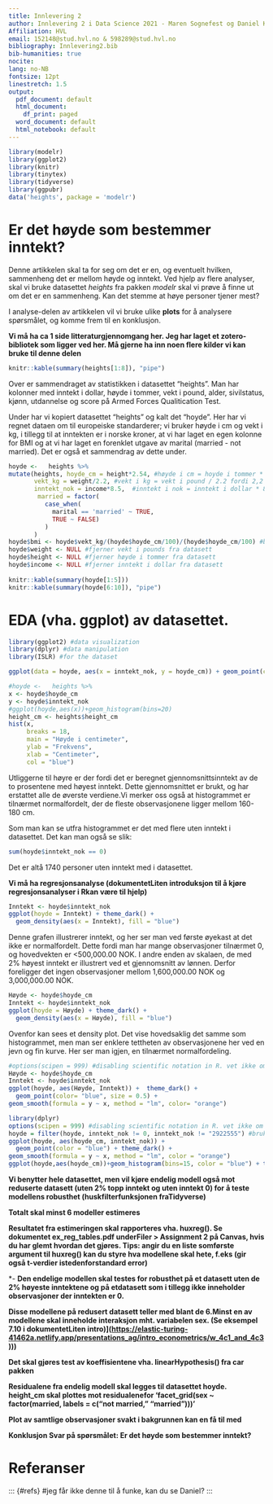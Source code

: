 ```yaml
---
title: Innlevering 2
author: Innlevering 2 i Data Science 2021 - Maren Sognefest og Daniel Karstad
Affiliation: HVL
email: 152148@stud.hvl.no & 598289@stud.hvl.no
bibliography: Innlevering2.bib
bib-humanities: true
nocite: 
lang: no-NB
fontsize: 12pt
linestretch: 1.5
output:
  pdf_document: default
  html_document:
    df_print: paged
  word_document: default
  html_notebook: default
---
```


```r
library(modelr) 
library(ggplot2) 
library(knitr) 
library(tinytex) 
library(tidyverse) 
library(ggpubr)
data('heights', package = 'modelr')
```

# Er det høyde som bestemmer inntekt?

Denne artikkelen skal ta for seg om det er en, og eventuelt hvilken, sammenheng det er mellom høyde og inntekt. Ved hjelp av flere analyser, skal vi bruke datasettet *heights* fra pakken *modelr* skal vi prøve å finne ut om det er en sammenheng. Kan det stemme at høye personer tjener mest?

I analyse-delen av artikkelen vil vi bruke ulike **plots** for å analysere spørsmålet, og komme frem til en konklusjon.

**Vi må ha ca 1 side litteraturgjennomgang her. Jeg har laget et zotero-bibliotek som ligger ved her. Må gjerne ha inn noen flere kilder vi kan bruke til denne delen**

```r
knitr::kable(summary(heights[1:8]), "pipe")
```

Over er sammendraget av statistikken i datasettet "heights". Man har kolonner med inntekt i dollar, høyde i tommer, vekt i pound, alder, sivilstatus, kjønn, utdannelse og score på Armed Forces Qualitication Test.

Under har vi kopiert datasettet "heights" og kalt det "hoyde". Her har vi regnet dataen om til europeiske standarderer; vi bruker høyde i cm og vekt i kg, i tillegg til at inntekten er i norske kroner, at vi har laget en egen kolonne for BMI og at vi har laget en forenklet utgave av marital (married - not married). Det er også et sammendrag av dette under.

```r
hoyde <-   heights %>%
mutate(heights, hoyde_cm = height*2.54, #høyde i cm = hoyde i tommer * 2,54 fordi 1 tommer = 2,54 cm
       vekt_kg = weight/2.2, #vekt i kg = vekt i pound / 2.2 fordi 2,2 kg = 1 pound
       inntekt_nok = income*8.5,  #inntekt i nok = inntekt i dollar * 8,5 fordi 1 dollar = 8,5 kr
        married = factor(
          case_when(
            marital == 'married' ~ TRUE,
            TRUE ~ FALSE)
          )
       )
hoyde$bmi <- hoyde$vekt_kg/(hoyde$hoyde_cm/100)/(hoyde$hoyde_cm/100) #bmi = vekt i kg / (hoyde i m)^2
hoyde$weight <- NULL #fjerner vekt i pounds fra datasett
hoyde$height <- NULL #fjerner høyde i tommer fra datasett
hoyde$income <- NULL #fjerner inntekt i dollar fra datasett
  
knitr::kable(summary(hoyde[1:5]))
knitr::kable(summary(hoyde[6:10]), "pipe")

```

# EDA (vha. ggplot) av datasettet.

```r
library(ggplot2) #data visualization
library(dplyr) #data manipulation
library(ISLR) #for the dataset

ggplot(data = hoyde, aes(x = inntekt_nok, y = hoyde_cm)) + geom_point(color = "blue") + theme_dark() 

```

```r
#hoyde <-   heights %>%
x <- hoyde$hoyde_cm
y <- hoyde$inntekt_nok
#ggplot(hoyde,aes(x))+geom_histogram(bins=20)
height_cm <- heights$height_cm
hist(x, 
     breaks = 18,
     main = "Høyde i centimeter",
     ylab = "Frekvens",
     xlab = "Centimeter",
     col = "blue")
```

Utliggerne til høyre er der fordi det er beregnet gjennomsnittsinntekt av de to prosentene med høyest inntekt. Dette gjennomsnittet er brukt, og har erstattet alle de øverste verdiene.Vi merker oss også at histogrammet er tilnærmet normalfordelt, der de fleste observasjonene ligger mellom 160-180 cm. 

Som man kan se utfra histogrammet er det med flere uten inntekt i datasettet. Det kan man også se slik:

```r
sum(hoyde$inntekt_nok == 0)
```

Det er altå 1740 personer uten inntekt med i datasettet.

**Vi må ha regresjonsanalyse (dokumentetLiten introduksjon til å kjøre regresjonsanalyser i Rkan være til hjelp)**

```r
Inntekt <- hoyde$inntekt_nok
ggplot(hoyde = Inntekt) + theme_dark() +
  geom_density(aes(x = Inntekt), fill = "blue")
```
Denne grafen illustrerer inntekt, og her ser man ved første øyekast at det ikke er normalfordelt. Dette fordi man har mange observasjoner tilnærmet 0, og hovedvekten er <500,000.00 NOK. I andre enden av skalaen, de med 2% høyest inntekt er illustrert ved et gjennomsnitt av lønnen. Derfor foreligger det ingen observasjoner mellom 1,600,000.00 NOK og 3,000,000.00 NOK. 

```r
Høyde <- hoyde$hoyde_cm
Inntekt <- hoyde$inntekt_nok
ggplot(hoyde = Høyde) + theme_dark() +
  geom_density(aes(x = Høyde), fill = "blue")
```
Ovenfor kan sees et density plot. Det vise hovedsaklig det samme som histogrammet, men man ser enklere tettheten av observasjonene her ved en jevn og fin kurve. Her ser man igjen, en tilnærmet normalfordeling.

```r
#options(scipen = 999) #disabling scientific notation in R. vet ikke om vi skal ha med denne
Høyde <- hoyde$hoyde_cm
Inntekt <- hoyde$inntekt_nok
ggplot(hoyde, aes(Høyde, Inntekt)) +  theme_dark() +
  geom_point(color= "blue", size = 0.5) +
geom_smooth(formula = y ~ x, method = "lm", color= "orange")
```

```r
library(dplyr)
options(scipen = 999) #disabling scientific notation in R. vet ikke om vi skal ha med denne
hoyde = filter(hoyde, inntekt_nok != 0, inntekt_nok != "2922555") #brukt filter til å fjerne alle med inntekt = 0 og 2922555 (2% med høyest lønn)
ggplot(hoyde, aes(hoyde_cm, inntekt_nok)) +
  geom_point(color = "blue") + theme_dark() +
geom_smooth(formula = y ~ x, method = "lm", color = "orange") 
ggplot(hoyde,aes(hoyde_cm))+geom_histogram(bins=15, color = "blue") + theme_dark() 
```

**Vi benytter hele datasettet, men vil kjøre endelig modell også mot reduserte datasett (uten 2% topp inntekt og uten inntekt 0) for å teste modellens robusthet (huskfilterfunksjonen fraTidyverse)**

**Totalt skal minst 6 modeller estimeres**

**Resultatet fra estimeringen skal rapporteres vha. huxreg(). Se dokumentet ex_reg_tables.pdf underFiler \> Assignment 2 på Canvas, hvis du har glemt hvordan det gjøres. Tips: angir du en liste somførste argument til huxreg() kan du styre hva modellene skal hete, f.eks (gir også t-verdier istedenforstandard error)**

\*- **Den endelige modellen skal testes for robusthet på et datasett uten de 2% høyeste inntektene og på etdatasett som i tillegg ikke inneholder observasjoner der inntekten er 0.**

**Disse modellene på redusert datasett teller med blant de 6.Minst en av modellene skal inneholde interaksjon mht. variabelen sex. (Se eksempel 7.10 i dokumentetLiten intro)](<https://elastic-turing-41462a.netlify.app/presentations_ag/intro_econometrics/w_4c1_and_4c3>)))**

**Det skal gjøres test av koeffisientene vha. linearHypothesis() fra car pakken**

**Residualene fra endelig modell skal legges til datasettet hoyde. height_cm skal plottes mot residualenefor 'facet_grid(sex \~ factor(married, labels = c("not married," "married")))'**

**Plot av samtlige observasjoner svakt i bakgrunnen kan en få til med**

**Konklusjon Svar på spørsmålet: Er det høyde som bestemmer inntekt?**

# Referanser

::: {\#refs} \#jeg får ikke denne til å funke, kan du se Daniel? :::
